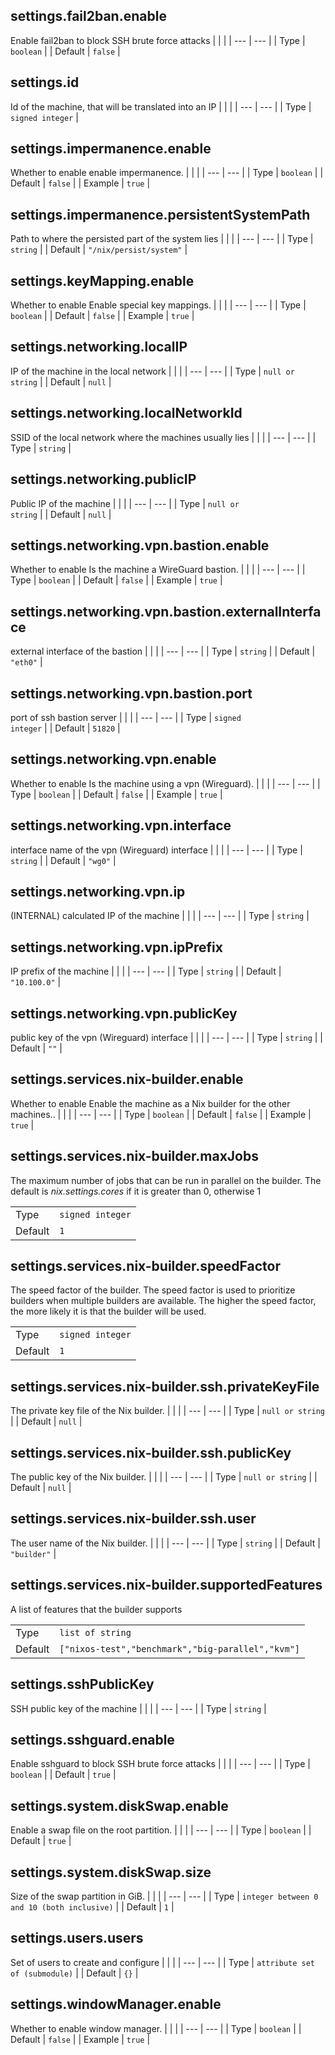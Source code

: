 ## settings.fail2ban.enable
Enable fail2ban to block SSH brute force attacks
|   |   |
| --- | --- |
| Type    | <code>boolean</code> |
| Default | <code>false</code> |


## settings.id
Id of the machine, that will be translated into an IP
|   |   |
| --- | --- |
| Type    | <code>signed integer</code> |



## settings.impermanence.enable
Whether to enable enable impermanence.
|   |   |
| --- | --- |
| Type    | <code>boolean</code> |
| Default | <code>false</code> |
| Example | <code>true</code> |

## settings.impermanence.persistentSystemPath
Path to where the persisted part of the system lies
|   |   |
| --- | --- |
| Type    | <code>string</code> |
| Default | <code>"/nix/persist/system"</code> |


## settings.keyMapping.enable
Whether to enable Enable special key mappings.
|   |   |
| --- | --- |
| Type    | <code>boolean</code> |
| Default | <code>false</code> |
| Example | <code>true</code> |

## settings.networking.localIP
IP of the machine in the local network
|   |   |
| --- | --- |
| Type    | <code>null or string</code> |
| Default | <code>null</code> |


## settings.networking.localNetworkId
SSID of the local network where the machines usually lies
|   |   |
| --- | --- |
| Type    | <code>string</code> |



## settings.networking.publicIP
Public IP of the machine
|   |   |
| --- | --- |
| Type    | <code>null or string</code> |
| Default | <code>null</code> |


## settings.networking.vpn.bastion.enable
Whether to enable Is the machine a WireGuard bastion.
|   |   |
| --- | --- |
| Type    | <code>boolean</code> |
| Default | <code>false</code> |
| Example | <code>true</code> |

## settings.networking.vpn.bastion.externalInterface
external interface of the bastion
|   |   |
| --- | --- |
| Type    | <code>string</code> |
| Default | <code>"eth0"</code> |


## settings.networking.vpn.bastion.port
port of ssh bastion server
|   |   |
| --- | --- |
| Type    | <code>signed integer</code> |
| Default | <code>51820</code> |


## settings.networking.vpn.enable
Whether to enable Is the machine using a vpn (Wireguard).
|   |   |
| --- | --- |
| Type    | <code>boolean</code> |
| Default | <code>false</code> |
| Example | <code>true</code> |

## settings.networking.vpn.interface
interface name of the vpn (Wireguard) interface
|   |   |
| --- | --- |
| Type    | <code>string</code> |
| Default | <code>"wg0"</code> |


## settings.networking.vpn.ip
(INTERNAL) calculated IP of the machine
|   |   |
| --- | --- |
| Type    | <code>string</code> |



## settings.networking.vpn.ipPrefix
IP prefix of the machine
|   |   |
| --- | --- |
| Type    | <code>string</code> |
| Default | <code>"10.100.0"</code> |


## settings.networking.vpn.publicKey
public key of the vpn (Wireguard) interface
|   |   |
| --- | --- |
| Type    | <code>string</code> |
| Default | <code>""</code> |


## settings.services.nix-builder.enable
Whether to enable Enable the machine as a Nix builder for the other machines..
|   |   |
| --- | --- |
| Type    | <code>boolean</code> |
| Default | <code>false</code> |
| Example | <code>true</code> |

## settings.services.nix-builder.maxJobs
The maximum number of jobs that can be run in parallel on the builder.
The default is _nix.settings.cores_ if it is greater than 0, otherwise 1

|   |   |
| --- | --- |
| Type    | <code>signed integer</code> |
| Default | <code>1</code> |


## settings.services.nix-builder.speedFactor
The speed factor of the builder. The speed factor is used to
prioritize builders when multiple builders are available.
The higher the speed factor, the more likely it is that the builder
will be used.

|   |   |
| --- | --- |
| Type    | <code>signed integer</code> |
| Default | <code>1</code> |


## settings.services.nix-builder.ssh.privateKeyFile
The private key file of the Nix builder.
|   |   |
| --- | --- |
| Type    | <code>null or string</code> |
| Default | <code>null</code> |


## settings.services.nix-builder.ssh.publicKey
The public key of the Nix builder.
|   |   |
| --- | --- |
| Type    | <code>null or string</code> |
| Default | <code>null</code> |


## settings.services.nix-builder.ssh.user
The user name of the Nix builder.
|   |   |
| --- | --- |
| Type    | <code>string</code> |
| Default | <code>"builder"</code> |


## settings.services.nix-builder.supportedFeatures
A list of features that the builder supports

|   |   |
| --- | --- |
| Type    | <code>list of string</code> |
| Default | <code>["nixos-test","benchmark","big-parallel","kvm"]</code> |


## settings.sshPublicKey
SSH public key of the machine
|   |   |
| --- | --- |
| Type    | <code>string</code> |



## settings.sshguard.enable
Enable sshguard to block SSH brute force attacks
|   |   |
| --- | --- |
| Type    | <code>boolean</code> |
| Default | <code>true</code> |


## settings.system.diskSwap.enable
Enable a swap file on the root partition.
|   |   |
| --- | --- |
| Type    | <code>boolean</code> |
| Default | <code>true</code> |


## settings.system.diskSwap.size
Size of the swap partition in GiB.
|   |   |
| --- | --- |
| Type    | <code>integer between 0 and 10 (both inclusive)</code> |
| Default | <code>1</code> |


## settings.users.users
Set of users to create and configure
|   |   |
| --- | --- |
| Type    | <code>attribute set of (submodule)</code> |
| Default | <code>{}</code> |


## settings.windowManager.enable
Whether to enable window manager.
|   |   |
| --- | --- |
| Type    | <code>boolean</code> |
| Default | <code>false</code> |
| Example | <code>true</code> |

